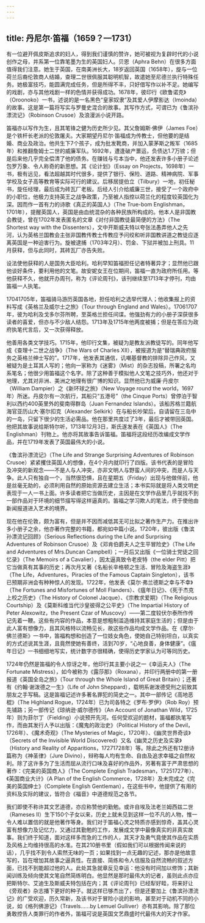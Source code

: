 ```yaml
---
---
---
```

title: 丹尼尔·笛福（1659？—1731）
---




有一位避开佩皮斯追求的妇人，得到我们谨慎的赞许，她可被视为复辟时代的小说创作之母，并系第一位靠笔墨为生的英国妇人。贝恩（Aphra Behn）在很多方面值得我们注意。她生于英国，在南美洲长大，18岁返回英国（1658年），旋与一位荷兰后裔伦敦商人结婚，查理二世很佩服其聪明机智，故遣她至尼德兰执行特殊任务。她极富技巧，能圆满完成任务，但是所得不丰，只好借写作以补不足。她编写的戏剧，亦与其他戏剧一样的色情并获得成功。1678年，彼印行《欧鲁诺克》（Oroonoko）一书，述说的是一名黑色“皇家奴隶”及其爱人伊摩影达（Imoinda）的故事。这是第一篇将写实与罗曼史混合的故事。其写作方式，可谓已为《鲁滨孙漂流记》（Robinson Crusoe）及浪漫派小说开路。

笛福亦以写作为生，且其笔锋之健为历史所少见。其父詹姆斯·佛伊（James Foe）是个铁杆长老派的伦敦屠夫。大家期望丹尼尔·笛福成为传教士，但他要的是结婚、商业及政治。他共生下7个孩子，成为批发靴商，并加入蒙茅斯之叛军（1685年）和推翻詹姆士二世的威廉军队。1692年，遭逢破产噩运，负债达1.7万镑；但是后来他几乎完全偿清了他的债务。在赚钱与亏本当中，他还发表许多小册子论述包罗万象、令人称奇的新思想。其《论计划》（Essay on Projects，1698年）一书，极有远见，看法超越其时代很多，提供了银行、保险、道路、精神病院、军事学校及女子高等教育等实际可行的建议。后移居提伯立（Tilbury）一地，初任秘书，旋任经理，最后成为砖瓦厂老板。后经人引介给威廉三世，接受了一个政府中的小职位，他极力支持英王之战争政策，乃至被人指控以荷兰化的程度较英国化为深。因而作一首有力的诗歌《真正的英国人》（The True-bom Englishman，1701年），提醒英国人，英国是由血统混杂的各种民族所构成的。他本人是非国教会教徒，曾在1702年发表匿名的文章《对付非国教徒最简便的方法》（The Shortest way with the Dissenters），文中开斯威夫特以夸张法愚弄他人之先河，认为英格兰国教会主张非国教传教士传教应予问绞和听非国教讲道之教徒应逐离英国是一种迫害行为。旋被逮捕（1703年2月）、罚金、下狱并被加上刑具。11月获释，但与此同时，其砖瓦厂亦告失败。

设法使他获释的人是国务大臣哈利。哈利早知笛福担任记者特著异才；显然他已跟他谈好条件，要利用他的文笔。故安妮女王在位期间，笛福一直为政府所任用。等他获释不久，他就开办周刊，称为《评论周刊》，该刊继续至1713年才停刊，均由笛福一人执笔。

17041705年，笛福骑马游历英国各地，担任哈利之选举代理人；他收集报上的资料写成《英格兰及威尔士之旅》（Tour through England and Wales）。17061707年，彼为哈利及戈多尔芬所聘，至英格兰担任间谍。他强劲有力的小册子深获很多读者的喜爱，但亦与不少敌人结怨。1713年及1715年他两度被捕；但是在答应为政府执笔代言后，又一次获得释放。

他善用各类文学技巧。1715年，他印行文集，被疑为是教友派教徒写的。同年他写成《查理十二世之战争》（The Wars of Charles Ⅻ），被报道为是“替瑞典政府服务之英格兰绅士写的”。1717年，他发表其通信，讥嘲基督教的排除异己作风，又被疑为是土耳其人写的；他向一家称为《迷雾》（Mist）的杂志投稿，所署之名均系笔名；他很少用笛福这个名字。除了这种善于模拟他人文笔之技巧外，他还对于地理，尤其对非洲、美洲之地理有很广博的知识。显然他已为威廉·丹皮尔（William Dampier）之《新环球之旅》（New Voyage round the world，1697年）所迷。丹皮尔有一次航行，其船只“五港号”（the Cinque Ports）曾停泊于智利以西约400英里外的斐南得群岛（Juan Fernandez lslands）。该船苏格兰籍航海官亚历山大·塞尔扣克（Alexander Selkirk）在与船长吵架后，自请留在三岛中的一岛，只留下很少的生活必需品。他在那里共度过了3年，最后才被带回英国。他把其故事说给斯特尔听，1713年12月3日，斯氏遂发表在《英国人》（The Englishman）刊物上。他亦将其故事告诉笛福。笛福将这段经历改编成文学作品，并在1719年发表了英国最伟大的小说。

《鲁滨孙漂流记》（The Life and Strange Surprising Adventures of Robinson Crusoe）紧紧攫住英国人的想像，在4个月内就印行了四版。该书代表的是冒险及冲突的新观念——不是人与人冲突，亦非文明人与野蛮人间的冲突，而是人与天争。此人只有独自一个，当然很恐惧，且在星期五（Friday）出现与他做伴前，他是丝毫无助的，必须利用自然的原始资源去建立生活；本书实际就是将人类文明史表现于一人一书上面。许多读者把它当做历史，主因是在文学作品里几乎就找不到一部作品对于环境的细节描写得这样逼真的。笛福之学习欺人的笔法，终于使他由新闻报道进入艺术的境界。

现在他在伦敦，颇为富有，但是并不因而减低其无可比拟之著作生产力。在推出许多小册子之余，他亦著作完整的书籍，都宛如中篇小说。1720年，彼出版《鲁滨孙漂流记回顾》（Serious Reflections during the Life and Surprising Adventures of Robinson Crusoe）及《邓肯伯爵夫人之生平冒险史》（The Life and Adventures of Mrs.Duncan Campbell）；一月后又出版《一位骑士党徒之回忆录》（The Memoirs of a Cavalier），因太逼真致令老皮特（the elder Pitt）把它当做真有其事的历史；再次月又著《名船长辛格顿之生活、冒险及海盗生涯》（The Life，Adventures，Piracies of the Famous Captain Singleton），该书已预期非洲会有种种惊人的发现。1722年，他发表《莫尔·弗兰德斯之幸与不幸》（The Fortunes and Misfortunes of Moll Flanders）、《瘟年日记》、《死于杰克上校之历史》（The History of Colonel Jacque）、《宗教求爱期》（The Religious Courtship）及《莫斯科维当代沙皇彼得之公平史》（The lmpartial History of Peter Alexowitz，the Present Czar of Muscovy）——第二度较伏尔泰所作传记先着一鞭。这些有内容的作品，本意是想粗制滥造维持其家庭生活的；但是由于此人富有想像力，且其风格特以流畅见长，故这些作品均成文学作品。在《摩尔·佛兰德斯》一书中，笛福构想和创造了一位妓女角色，使她自己特别坦白，以真实的方式述说其生涯，且竟然使她有善终，活到70岁，“心地良善，身体健康”。《瘟年日记》一书细细地写实，统计数字亦很精确，使得历史学家认为可等同历史。

1724年仍然是笛福的令人惊讶之年，他印行其主要小说之一《幸运夫人》（The Fortunate Mistress），如今被称为《露莎那》（Roxana），并印行两册中的第一册报道《英国全岛之旅》（Tour through the Whole Island of Great Britain）；还著有《约翰·谢泼德之一生》（Life of John Sheppard），载明系谢泼德受刑之前致其朋友之手写稿。这是笛福记述许多著名罪犯的简史之一。其中一部传记《高地恶棍》（The Highland Rogue，1724年）已为司各特之《罗布·罗伊》（Rob Roy）预先铺路；另一部传记《琼纳逊·威尔德传》（An Account of Jonathan Wild，1725年）则为菲尔丁（Fielding）小说预开先河。任何受欢迎的题材，笛福都执笔写作，而由其发行人予以出版：《魔鬼的政治史》（Political History of the Devil，1726年）、《魔术奇观》（The Mysteries of Magic，1720年）、《幽灵世界奇谈》（Secrets of the lnvisible World Discovered）又名《幽灵之历史及实录》（History and Reality of Apparitions，17271728年）等。除此之外还有12册诗篇称为《神圣律》（Jure Divino），辩称每人均有生命、自由及追求幸福之自然权利。除了这许多为了生活而屈从流行口味及喜好的作品外，另著有富于严肃思想的著作：《完美的英国商人》（The Complete English Tradesman，17251727年）、《英国商业大计》（A Plan of the English Commerce，1728年）及未完成之《完美的英国绅士》（Complete English Gentleman），在这些书中，他提供了有用的资料及实际的建议，皆符合《福音》中道德规范之各节。

我们即使不称许其文艺道德，亦应称赞他的勤勉。或许自埃及法老兰姆西兹二世（Rameses Ⅱ）生下150个子女以来，历史上就未见到这样一位不凡的人物，惟一令人难以置信的就是他著作等身。我们对于笛福心灵之特质亦感到惊奇，盖其心灵富有想像力及记忆力，又通过其勤勉的工作，发展成文学中最像真实的非真实故事。我们终于知道，面对这样多而急的工作的人，其天才及勇气竟使其作品在实质及风格上均维持很高的水准。在其210册书里（假如我们可以根据传闻来说的话），几乎找不到令人索然无味的一页；如果找到一点无趣的记述，那亦是他故意写的，旨在增加其故事之逼真性。在直接、简练和令人信服及自然流畅的叙述方面，已找不到能超过他的人。此处其急就章反见幸运：他没有时间加以修饰；其新闻训练及倾向使其文笔自然简练明白。他显然是那时最伟大的记者，虽则此点亦应把斯特尔、艾迪生及斯威夫特包括在内；其《评论周刊》已经犁好畦，将来好让《旁观者》杂志播下更好的种子。就这样已够杰出了，但是还要加上《鲁滨孙漂流记》的广受欢迎，历久常新，及该书对于冒险小说的影响，甚至对于动机不同的小说，如《格列佛游记》（Travels……by Lemuel Gulliver）亦有其影响。除了那位勇敢控告人类罪行的作者外，笛福可说是英国文艺鼎盛时代最伟大的天才作家。